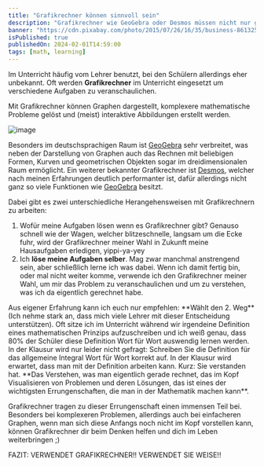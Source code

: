 ```yaml
---
title: "Grafikrechner können sinnvoll sein"
description: "Grafikrechner wie GeoGebra oder Desmos müssen nicht nur genutzt werden um eine Aufgabe zu lösen. Auch für das mathematische Verständnis sind sie äußerst wichtig."
banner: "https://cdn.pixabay.com/photo/2015/07/26/16/35/business-861325_960_720.jpg"
isPublished: true
publishedOn: 2024-02-01T14:59:00
tags: [math, learning]
---
```


Im Unterricht häufig vom Lehrer benutzt, bei den Schülern allerdings eher unbekannt. 
Oft werden **Grafikrechner** im Unterricht eingesetzt um verschiedene Aufgaben zu veranschaulichen.

Mit Grafikrechner können Graphen dargestellt, komplexere mathematische Probleme 
gelöst und (meist) interaktive Abbildungen erstellt werden. 

![image](/images/desmos.jpg)

Besonders im deutschsprachigen Raum ist [GeoGebra](https://www.geogebra.org/) sehr verbreitet, 
was neben der Darstellung von Graphen auch das Rechnen mit beliebigen Formen, 
Kurven und geometrischen Objekten sogar im dreidimensionalen Raum ermöglicht. 
Ein weiterer bekannter Grafikrechner ist [Desmos](https://www.desmos.com/), welcher nach meinen Erfahrungen 
deutlich performanter ist, dafür allerdings nicht ganz so viele Funktionen 
wie [GeoGebra](https://www.geogebra.org/) besitzt.

Dabei gibt es zwei unterschiedliche Herangehensweisen mit Grafikrechnern zu arbeiten:
1. Wofür meine Aufgaben lösen wenn es Grafikrechner gibt? 
Genauso schnell wie der Wagen, welcher blitzeschnelle, langsam um die Ecke fuhr, 
wird der Grafikrechner meiner Wahl in Zukunft meine Hausaufgaben erledigen, 
yippi-ya-yey
2. Ich **löse meine Aufgaben selber**. 
Mag zwar manchmal anstrengend sein, aber schließlich lerne ich was dabei. 
Wenn ich damit fertig bin, oder mal nicht weiter komme, 
verwende ich den Grafikrechner meiner Wahl, um mir das Problem zu 
veranschaulichen und um zu verstehen, was ich da eigentlich gerechnet habe.

<InfoCard>
    Aus eigener Erfahrung kann ich euch nur empfehlen: **Wählt den 2. Weg** 
    (Ich nehme stark an, dass mich viele Lehrer mit dieser Entscheidung unterstützen).
</InfoCard>
Oft sitze ich im Unterricht während wir irgendeine Definition 
eines mathematischen Prinzips aufzuschreiben und ich weiß genau, 
dass 80% der Schüler diese Definition Wort für Wort auswendig lernen werden. 
In der Klausur wird nur leider nicht gefragt: Schreiben Sie die Definition 
für das allgemeine Integral Wort für Wort korrekt auf. 
In der Klausur wird erwartet, dass man mit der Definition arbeiten kann. 
Kurz: Sie verstanden hat. **Das Verstehen, was man eigentlich gerade rechnet, 
das im Kopf Visualisieren von Problemen und deren Lösungen, 
das ist eines der wichtigsten Errungenschaften, 
die man in der Mathematik machen kann**.

Grafikrechner tragen zu dieser Errungenschaft einen immensen Teil bei. 
Besonders bei komplexeren Problemen, allerdings auch bei einfacheren Graphen, 
wenn man sich diese Anfangs noch nicht im Kopf vorstellen kann, 
können Grafikrechner dir beim Denken helfen und dich im Leben weiterbringen ;)

<ErrorCard>
FAZIT: VERWENDET GRAFIKRECHNER!! VERWENDET SIE WEISE!!
</ErrorCard>